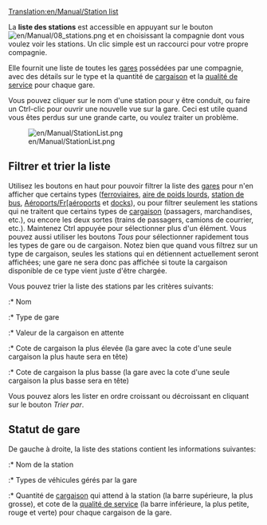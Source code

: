 [[Translation:en/Manual/Station list]]


La '''liste des stations''' est accessible en appuyant sur le bouton [[File:en/Manual/08 stations.png]] et en choisissant la compagnie dont vous voulez voir les stations. Un clic simple est un raccourci pour votre propre compagnie.

Elle fournit une liste de toutes les [[fr/Manual/Gares|gares]] possédées par une compagnie, avec des détails sur le type et la quantité de [[fr/Manual/Cargaison|cargaison]] et la [[fr/Manual/Game Mechanics/Main Page#cote-d-une-gare|qualité de service]] pour chaque gare.

Vous pouvez cliquer sur le nom d'une station pour y être conduit, ou faire un Ctrl-clic pour ouvrir une nouvelle vue sur la gare. Ceci est utile quand vous êtes perdus sur une grande carte, ou voulez traiter un problème.

[[File:en/Manual/StationList.png]]

==Filtrer et trier la liste==
Utilisez les boutons en haut pour pouvoir filtrer la liste des [[fr/Manual/Gares|gares]] pour n'en afficher que certains types ([[fr/Manual/Gares ferroviaires|ferroviaires]], [[fr/Manual/Aire de chargement#zone-de-chargement-de-poids-lourds|aire de poids lourds]], [[fr/Manual/Aire de chargement#zone-de-chargement-de-bus|station de bus]], [[Aéroports/Fr[aéroports]] et [[fr/Manual/Docks|docks]]), ou pour filtrer seulement les stations qui ne traitent que certains types de [[fr/Manual/Cargaison|cargaison]] (passagers, marchandises, etc.), ou encore les deux sortes (trains de passagers, camions de courrier, etc.). Maintenez Ctrl appuyée pour sélectionner plus d'un élément. Vous pouvez aussi utiliser les boutons ''Tous'' pour sélectionner rapidement tous les types de gare ou de cargaison. Notez bien que quand vous filtrez sur un type de cargaison, seules les stations qui en détiennent actuellement seront affichées; une gare ne sera donc pas affichée si toute la cargaison disponible de ce type vient juste d'être chargée.

Vous pouvez trier la liste des stations par les critères suivants:
:* Nom
:* Type de gare
:* Valeur de la cargaison en attente
:* Cote de cargaison la plus élevée (la gare avec la cote d'une seule cargaison la plus haute sera en tête)
:* Cote de cargaison la plus basse (la gare avec la cote d'une seule cargaison la plus basse sera en tête)

Vous pouvez alors les lister en ordre croissant ou décroissant en cliquant sur le bouton ''Trier par''.

==Statut de gare==
De gauche à droite, la liste des stations contient les informations suivantes:
:* Nom de la station
:* Types de véhicules gérés par la gare
:* Quantité de [[fr/Manual/Cargaison|cargaison]] qui attend à la station (la barre supérieure, la plus grosse), et cote de la [[Mécanique du jeu/Fr[Cote d'une gare|qualité de service]] (la barre inférieure, la plus petite, rouge et verte) pour chaque cargaison de la gare.